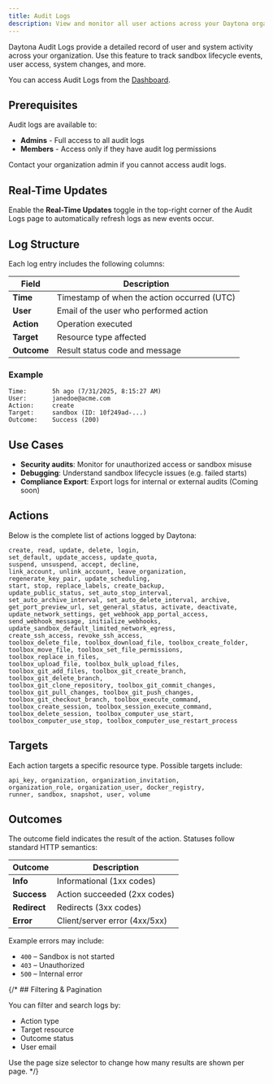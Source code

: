```yaml
---
title: Audit Logs
description: View and monitor all user actions across your Daytona organization.
---
```


Daytona Audit Logs provide a detailed record of user and system activity across your organization. Use this feature to track sandbox lifecycle events, user access, system changes, and more.

You can access Audit Logs from the [Dashboard](https://app.daytona.io/dashboard/audit-logs).

## Prerequisites

Audit logs are available to:
- **Admins** - Full access to all audit logs
- **Members** - Access only if they have audit log permissions

Contact your organization admin if you cannot access audit logs.

## Real-Time Updates

Enable the **Real-Time Updates** toggle in the top-right corner of the Audit Logs page to automatically refresh logs as new events occur.

## Log Structure

Each log entry includes the following columns:

| Field     | Description                            |
|---------- |----------------------------------------|
| **Time**  | Timestamp of when the action occurred (UTC)  |
| **User**  | Email of the user who performed action  |
| **Action**| Operation executed                      |
| **Target**| Resource type affected                  |
| **Outcome**| Result status code and message         |

### Example

```text
Time:       5h ago (7/31/2025, 8:15:27 AM)
User:       janedoe@acme.com
Action:     create
Target:     sandbox (ID: 10f249ad-...)
Outcome:    Success (200)
```

## Use Cases

- **Security audits**: Monitor for unauthorized access or sandbox misuse
- **Debugging**: Understand sandbox lifecycle issues (e.g. failed starts)
- **Compliance Export**: Export logs for internal or external audits (Coming soon)

## Actions

Below is the complete list of actions logged by Daytona:

```text
create, read, update, delete, login,
set_default, update_access, update_quota,
suspend, unsuspend, accept, decline,
link_account, unlink_account, leave_organization,
regenerate_key_pair, update_scheduling,
start, stop, replace_labels, create_backup,
update_public_status, set_auto_stop_interval,
set_auto_archive_interval, set_auto_delete_interval, archive,
get_port_preview_url, set_general_status, activate, deactivate,
update_network_settings, get_webhook_app_portal_access,
send_webhook_message, initialize_webhooks,
update_sandbox_default_limited_network_egress,
create_ssh_access, revoke_ssh_access,
toolbox_delete_file, toolbox_download_file, toolbox_create_folder,
toolbox_move_file, toolbox_set_file_permissions, toolbox_replace_in_files,
toolbox_upload_file, toolbox_bulk_upload_files,
toolbox_git_add_files, toolbox_git_create_branch, toolbox_git_delete_branch,
toolbox_git_clone_repository, toolbox_git_commit_changes,
toolbox_git_pull_changes, toolbox_git_push_changes,
toolbox_git_checkout_branch, toolbox_execute_command,
toolbox_create_session, toolbox_session_execute_command,
toolbox_delete_session, toolbox_computer_use_start,
toolbox_computer_use_stop, toolbox_computer_use_restart_process
```

## Targets

Each action targets a specific resource type. Possible targets include:

```text
api_key, organization, organization_invitation,
organization_role, organization_user, docker_registry,
runner, sandbox, snapshot, user, volume
```

## Outcomes

The outcome field indicates the result of the action. Statuses follow standard HTTP semantics:

| Outcome | Description |
|---------|-------------|
| **Info** | Informational (1xx codes) |
| **Success** | Action succeeded (2xx codes) |
| **Redirect** | Redirects (3xx codes) |
| **Error** | Client/server error (4xx/5xx) |

Example errors may include:

- `400` – Sandbox is not started
- `403` – Unauthorized
- `500` – Internal error

{/* ## Filtering & Pagination

You can filter and search logs by:

- Action type
- Target resource
- Outcome status
- User email

Use the page size selector to change how many results are shown per page. */} 